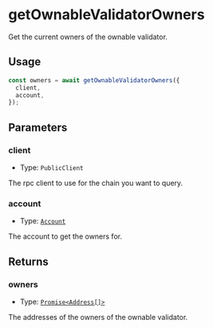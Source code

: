 # getOwnableValidatorOwners

Get the current owners of the ownable validator.

## Usage

```typescript copy
const owners = await getOwnableValidatorOwners({
  client,
  account,
});
```

## Parameters

### client

- Type: `PublicClient`

The rpc client to use for the chain you want to query.

### account

- Type: [`Account`](/module-sdk/glossary/types#account)

The account to get the owners for.

## Returns

### owners

- Type: [`Promise<Address[]>`](https://viem.sh/docs/glossary/types#address)

The addresses of the owners of the ownable validator.
